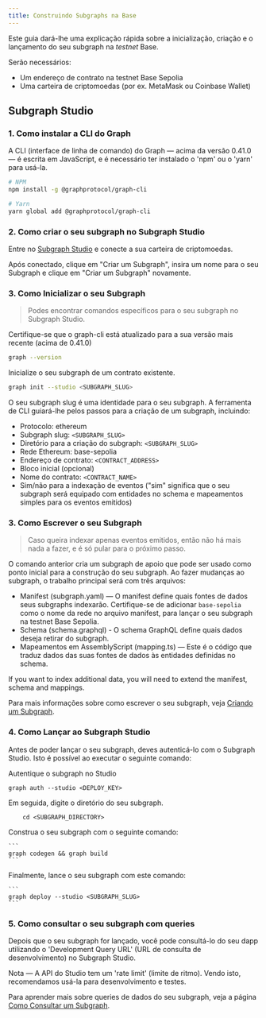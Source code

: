 ```yaml
---
title: Construindo Subgraphs na Base
---
```


Este guia dará-lhe uma explicação rápida sobre a inicialização, criação e o lançamento do seu subgraph na <i>testnet</i> Base.

Serão necessários:

- Um endereço de contrato na testnet Base Sepolia
- Uma carteira de criptomoedas (por ex. MetaMask ou Coinbase Wallet)

## Subgraph Studio

### 1. Como instalar a CLI do Graph

A CLI (interface de linha de comando) do Graph — acima da versão 0.41.0 — é escrita em JavaScript, e é necessário ter instalado o 'npm' ou o 'yarn' para usá-la.

```sh
# NPM
npm install -g @graphprotocol/graph-cli

# Yarn
yarn global add @graphprotocol/graph-cli
```

### 2. Como criar o seu subgraph no Subgraph Studio

Entre no [Subgraph Studio](https://thegraph.com/studio/) e conecte a sua carteira de criptomoedas.

Após conectado, clique em "Criar um Subgraph", insira um nome para o seu Subgraph e clique em "Criar um Subgraph" novamente.

### 3. Como Inicializar o seu Subgraph

> Podes encontrar comandos específicos para o seu subgraph no Subgraph Studio.

Certifique-se que o graph-cli está atualizado para a sua versão mais recente (acima de 0.41.0)

```sh
graph --version
```

Inicialize o seu subgraph de um contrato existente.

```sh
graph init --studio <SUBGRAPH_SLUG>
```

O seu subgraph slug é uma identidade para o seu subgraph. A ferramenta de CLI guiará-lhe pelos passos para a criação de um subgraph, incluindo:

- Protocolo: ethereum
- Subgraph slug: `<SUBGRAPH_SLUG>`
- Diretório para a criação do subgraph: `<SUBGRAPH_SLUG>`
- Rede Ethereum: base-sepolia
- Endereço de contrato: `<CONTRACT_ADDRESS>`
- Bloco inicial (opcional)
- Nome do contrato: `<CONTRACT_NAME>`
- Sim/não para a indexação de eventos ("sim" significa que o seu subgraph será equipado com entidades no schema e mapeamentos simples para os eventos emitidos)

### 3. Como Escrever o seu Subgraph

> Caso queira indexar apenas eventos emitidos, então não há mais nada a fazer, e é só pular para o próximo passo.

O comando anterior cria um subgraph de apoio que pode ser usado como ponto inicial para a construção do seu subgraph. Ao fazer mudanças ao subgraph, o trabalho principal será com três arquivos:

- Manifest (subgraph.yaml) — O manifest define quais fontes de dados seus subgraphs indexarão. Certifique-se de adicionar `base-sepolia` como o nome da rede no arquivo manifest, para lançar o seu subgraph na testnet Base Sepolia.
- Schema (schema.graphql) - O schema GraphQL define quais dados deseja retirar do subgraph.
- Mapeamentos em AssemblyScript (mapping.ts) — Este é o código que traduz dados das suas fontes de dados às entidades definidas no schema.

If you want to index additional data, you will need to extend the manifest, schema and mappings.

Para mais informações sobre como escrever o seu subgraph, veja [Criando um Subgraph](/desenvolvimento/criando-um-subgraph).

### 4. Como Lançar ao Subgraph Studio

Antes de poder lançar o seu subgraph, deves autenticá-lo com o Subgraph Studio. Isto é possível ao executar o seguinte comando:

Autentique o subgraph no Studio

```
graph auth --studio <DEPLOY_KEY>
```

Em seguida, digite o diretório do seu subgraph.

```
    cd <SUBGRAPH_DIRECTORY>
```

Construa o seu subgraph com o seguinte comando:

````
```
graph codegen && graph build
```
````

Finalmente, lance o seu subgraph com este comando:

````
```
graph deploy --studio <SUBGRAPH_SLUG>
```
````

### 5. Como consultar o seu subgraph com queries

Depois que o seu subgraph for lançado, você pode consultá-lo do seu dapp utilizando o 'Development Query URL' (URL de consulta de desenvolvimento) no Subgraph Studio.

Nota — A API do Studio tem um 'rate limit' (limite de ritmo). Vendo isto, recomendamos usá-la para desenvolvimento e testes.

Para aprender mais sobre queries de dados do seu subgraph, veja a página [Como Consultar um Subgraph](/querying/querying-the-graph).

